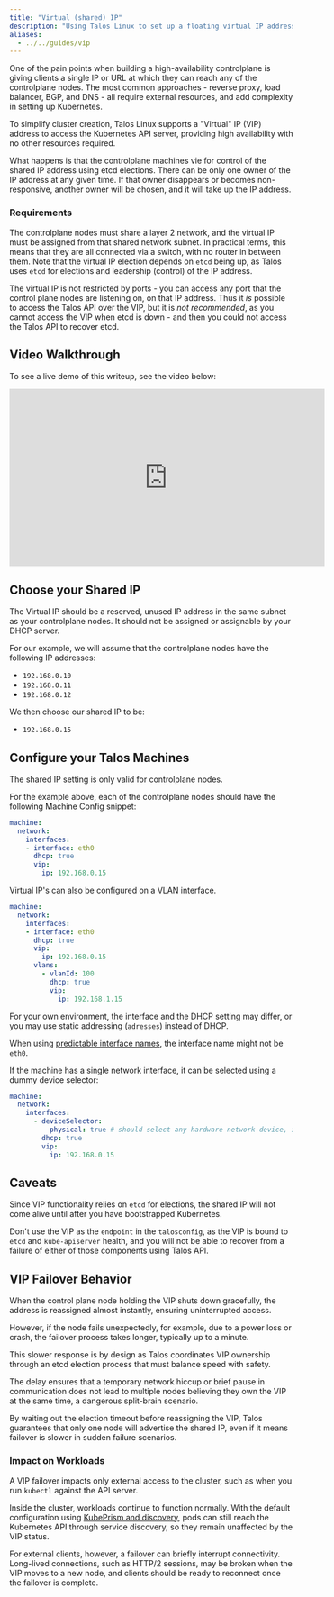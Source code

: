 ```yaml
---
title: "Virtual (shared) IP"
description: "Using Talos Linux to set up a floating virtual IP address for cluster access."
aliases:
  - ../../guides/vip
---
```


One of the pain points when building a high-availability controlplane
is giving clients a single IP or URL at which they can reach any of the controlplane nodes.
The most common approaches - reverse proxy, load
balancer, BGP, and DNS - all require external resources, and add complexity in setting up Kubernetes.

To simplify cluster creation, Talos Linux supports a "Virtual" IP (VIP) address to access the Kubernetes API server, providing high availability with no other resources required.

What happens is that the controlplane machines vie for control of the shared IP address using etcd elections.
There can be only one owner of the IP address at any given time.
If that owner disappears or becomes non-responsive, another owner will be chosen,
and it will take up the IP address.

### Requirements

The controlplane nodes must share a layer 2 network, and the virtual IP must be assigned from that shared network subnet.
In practical terms, this means that they are all connected via a switch, with no router in between them.
Note that the virtual IP election depends on `etcd` being up, as Talos uses `etcd` for elections and leadership (control) of the IP address.

The virtual IP is not restricted by ports - you can access any port that the control plane nodes are listening on, on that IP address.
Thus it *is* possible to access the Talos API over the VIP, but it is *not recommended*, as you cannot access the VIP when etcd is down - and then you could not access the Talos API to recover etcd.

## Video Walkthrough

To see a live demo of this writeup, see the video below:

<iframe width="560" height="315" src="https://www.youtube.com/embed/BfMGInHtFBc" frameborder="0" allow="accelerometer; autoplay; clipboard-write; encrypted-media; gyroscope; picture-in-picture" allowfullscreen></iframe>

## Choose your Shared IP

The Virtual IP should be a reserved, unused IP address in the same subnet as
your controlplane nodes.
It should not be assigned or assignable by your DHCP server.

For our example, we will assume that the controlplane nodes have the following
IP addresses:

- `192.168.0.10`
- `192.168.0.11`
- `192.168.0.12`

We then choose our shared IP to be:

- `192.168.0.15`

## Configure your Talos Machines

The shared IP setting is only valid for controlplane nodes.

For the example above, each of the controlplane nodes should have the following
Machine Config snippet:

```yaml
machine:
  network:
    interfaces:
    - interface: eth0
      dhcp: true
      vip:
        ip: 192.168.0.15
```

Virtual IP's can also be configured on a VLAN interface.

```yaml
machine:
  network:
    interfaces:
    - interface: eth0
      dhcp: true
      vip:
        ip: 192.168.0.15
      vlans:
        - vlanId: 100
          dhcp: true
          vip:
            ip: 192.168.1.15
```

For your own environment, the interface and the DHCP setting may differ, or you may
use static addressing (`adresses`) instead of DHCP.

When using [predictable interface names](./predictable-interface-names), the interface name might not be `eth0`.

If the machine has a single network interface, it can be selected using a dummy device selector:

```yaml
machine:
  network:
    interfaces:
      - deviceSelector:
          physical: true # should select any hardware network device, if you have just one, it will be selected
        dhcp: true
        vip:
          ip: 192.168.0.15
```

## Caveats

Since VIP functionality relies on `etcd` for elections, the shared IP will not come
alive until after you have bootstrapped Kubernetes.

Don't use the VIP as the `endpoint` in the `talosconfig`, as the VIP is bound to `etcd` and `kube-apiserver` health, and you will not be able to recover from a failure of either of those components using Talos API.

## VIP Failover Behavior

When the control plane node holding the VIP shuts down gracefully, the address is reassigned almost instantly, ensuring uninterrupted access.

However, if the node fails unexpectedly, for example, due to a power loss or crash, the failover process takes longer, typically up to a minute.

This slower response is by design as Talos coordinates VIP ownership through an etcd election process that must balance speed with safety.

The delay ensures that a temporary network hiccup or brief pause in communication does not lead to multiple nodes believing they own the VIP at the same time, a dangerous split-brain scenario.

By waiting out the election timeout before reassigning the VIP, Talos guarantees that only one node will advertise the shared IP, even if it means failover is slower in sudden failure scenarios.

### Impact on Workloads

A VIP failover impacts only external access to the cluster, such as when you run `kubectl` against the API server.

Inside the cluster, workloads continue to function normally.
With the default configuration using [KubePrism and discovery](../../../kubernetes-guides/advanced-guides/kubeprism), pods can still reach the Kubernetes API through service discovery, so they remain unaffected by the VIP status.

For external clients, however, a failover can briefly interrupt connectivity.
Long-lived connections, such as HTTP/2 sessions, may be broken when the VIP moves to a new node, and clients should be ready to reconnect once the failover is complete.
